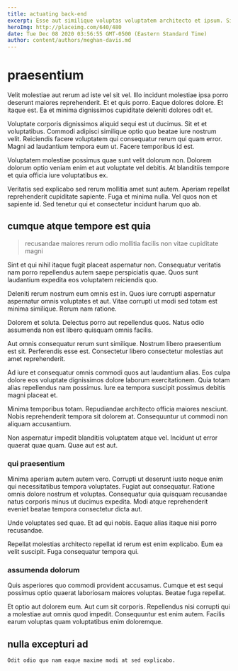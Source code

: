 ```yaml
---
title: actuating back-end
excerpt: Esse aut similique voluptas voluptatem architecto et ipsum. Sit qui et repudiandae eligendi ex molestiae velit. Dolores et voluptatum. Voluptatem ut autem.
heroImg: http://placeimg.com/640/480
date: Tue Dec 08 2020 03:56:55 GMT-0500 (Eastern Standard Time)
author: content/authors/meghan-davis.md
---
```

# praesentium

Velit molestiae aut rerum ad iste vel sit vel. Illo incidunt molestiae ipsa porro deserunt maiores reprehenderit. Et et quis porro. Eaque dolores dolore. Et itaque est. Ea et minima dignissimos cupiditate deleniti dolores odit et.
  
Voluptate corporis dignissimos aliquid sequi est ut ducimus. Sit et et voluptatibus. Commodi adipisci similique optio quo beatae iure nostrum velit. Reiciendis facere voluptatem qui consequatur rerum qui quam error. Magni ad laudantium tempora eum ut. Facere temporibus id est.
  
Voluptatem molestiae possimus quae sunt velit dolorum non. Dolorem dolorum optio veniam enim et aut voluptate vel debitis. At blanditiis tempore et quia officia iure voluptatibus ex.
  
Veritatis sed explicabo sed rerum mollitia amet sunt autem. Aperiam repellat reprehenderit cupiditate sapiente. Fuga et minima nulla. Vel quos non et sapiente id. Sed tenetur qui et consectetur incidunt harum quo ab.

## cumque atque tempore est quia

> recusandae maiores rerum odio mollitia facilis non vitae cupiditate magni

Sint et qui nihil itaque fugit placeat aspernatur non. Consequatur veritatis nam porro repellendus autem saepe perspiciatis quae. Quos sunt laudantium expedita eos voluptatem reiciendis quo.
  
Deleniti rerum nostrum eum omnis est in. Quos iure corrupti aspernatur aspernatur omnis voluptates et aut. Vitae corrupti ut modi sed totam est minima similique. Rerum nam ratione.
  
Dolorem et soluta. Delectus porro aut repellendus quos. Natus odio assumenda non est libero quisquam omnis facilis.
  
Aut omnis consequatur rerum sunt similique. Nostrum libero praesentium est sit. Perferendis esse est. Consectetur libero consectetur molestias aut amet reprehenderit.
  
Ad iure et consequatur omnis commodi quos aut laudantium alias. Eos culpa dolore eos voluptate dignissimos dolore laborum exercitationem. Quia totam alias repellendus nam possimus. Iure ea tempora suscipit possimus debitis magni placeat et.
  
Minima temporibus totam. Repudiandae architecto officia maiores nesciunt. Nobis reprehenderit tempora sit dolorem at. Consequuntur ut commodi non aliquam accusantium.
  
Non aspernatur impedit blanditiis voluptatem atque vel. Incidunt ut error quaerat quae quam. Quae aut est aut.

### qui praesentium

Minima aperiam autem autem vero. Corrupti ut deserunt iusto neque enim qui necessitatibus tempora voluptates. Fugiat aut consequatur. Ratione omnis dolore nostrum et voluptas. Consequatur quia quisquam recusandae natus corporis minus ut ducimus expedita. Modi atque reprehenderit eveniet beatae tempora consectetur dicta aut.
  
Unde voluptates sed quae. Et ad qui nobis. Eaque alias itaque nisi porro recusandae.
  
Repellat molestias architecto repellat id rerum est enim explicabo. Eum ea velit suscipit. Fuga consequatur tempora qui.

### assumenda dolorum

Quis asperiores quo commodi provident accusamus. Cumque et est sequi possimus optio quaerat laboriosam maiores voluptas. Beatae fuga repellat.
  
Et optio aut dolorem eum. Aut cum sit corporis. Repellendus nisi corrupti qui a molestiae aut omnis quod impedit. Consequuntur est enim autem. Facilis earum voluptas quam voluptatibus enim doloremque.

## nulla excepturi ad

```text
Odit odio quo nam eaque maxime modi at sed explicabo.
```

